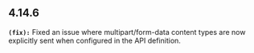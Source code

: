 ## 4.14.6
**`(fix):`** Fixed an issue where multipart/form-data content types are now explicitly sent when configured in the API definition.


